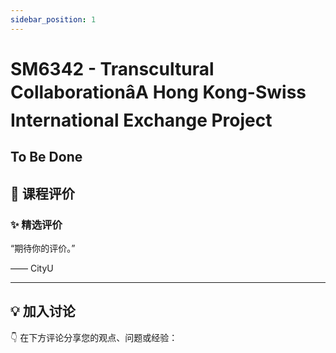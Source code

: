 ```yaml
---
sidebar_position: 1
---
```



# SM6342 - Transcultural CollaborationâA Hong Kong-Swiss International Exchange Project

## To Be Done

## **💬 课程评价**

### ✨ **精选评价**
<div className={commentStyles.commentBox}>
    <p className={commentStyles.commentText}>
        “期待你的评价。”
    </p>
    <p className={commentStyles.commentAuthor}>—— CityU</p>
</div>

---

## **💡 加入讨论**

👇 在下方评论分享您的观点、问题或经验：
<Utterances />
